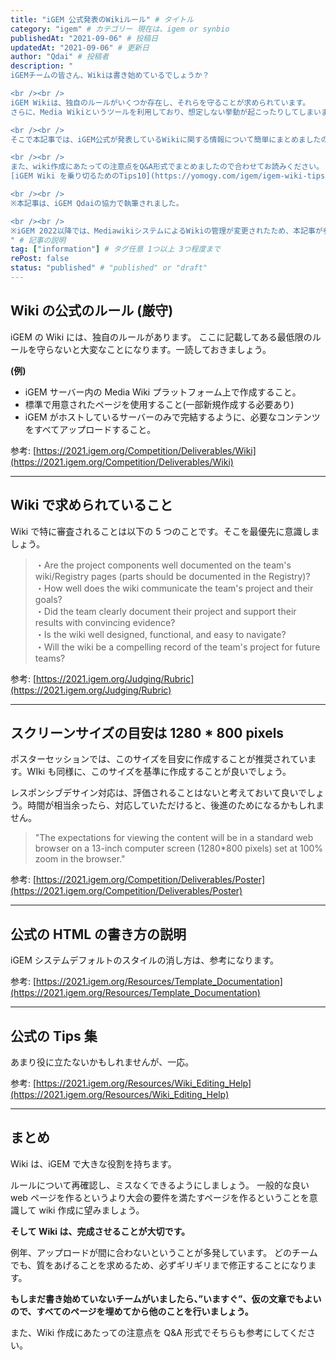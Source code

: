 ```yaml
---
title: "iGEM 公式発表のWikiルール" # タイトル
category: "igem" # カテゴリー 現在は、igem or synbio
publishedAt: "2021-09-06" # 投稿日
updatedAt: "2021-09-06" # 更新日
author: "Qdai" # 投稿者
description: "
iGEMチームの皆さん、Wikiは書き始めているでしょうか？

<br /><br />
iGEM Wikiは、独自のルールがいくつか存在し、それらを守ることが求められています。
さらに、Media Wikiというツールを利用しており、想定しない挙動が起こったりしてしまいます。

<br /><br />
そこで本記事では、iGEM公式が発表しているWikiに関する情報について簡単にまとめましたので、参考にご覧ください。

<br /><br />
また、wiki作成にあたっての注意点をQ&A形式でまとめましたので合わせてお読みください。
[iGEM Wiki を乗り切るためのTips10](https://yomogy.com/igem/igem-wiki-tips)

<br /><br />
※本記事は、iGEM Qdaiの協力で執筆されました。

<br /><br />
※iGEM 2022以降では、MediawikiシステムによるWikiの管理が変更されたため、本記事が参考にならない可能性があります。(追記 2022/5/3)
" # 記事の説明
tag: ["information"] # タグ任意 1つ以上 3つ程度まで
rePost: false
status: "published" # "published" or "draft"
---
```


## Wiki の公式のルール (厳守)

iGEM の Wiki には、独自のルールがあります。
ここに記載してある最低限のルールを守らないと大変なことになります。一読しておきましょう。

**(例)**

- iGEM サーバー内の Media Wiki プラットフォーム上で作成すること。
- 標準で用意されたページを使用すること(一部新規作成する必要あり)
- iGEM がホストしているサーバーのみで完結するように、必要なコンテンツをすべてアップロードすること。

参考: [https://2021.igem.org/Competition/Deliverables/Wiki](https://2021.igem.org/Competition/Deliverables/Wiki)

---

## Wiki で求められていること

Wiki で特に審査されることは以下の 5 つのことです。そこを最優先に意識しましょう。

> ・Are the project components well documented on the team's wiki/Registry pages (parts should be documented in the Registry)?  
> ・How well does the wiki communicate the team's project and their goals?  
> ・Did the team clearly document their project and support their results with convincing evidence?  
> ・Is the wiki well designed, functional, and easy to navigate?  
> ・Will the wiki be a compelling record of the team's project for future teams?

参考: [https://2021.igem.org/Judging/Rubric](https://2021.igem.org/Judging/Rubric)

---

## スクリーンサイズの目安は 1280 \* 800 pixels

ポスターセッションでは、このサイズを目安に作成することが推奨されています。WIki も同様に、このサイズを基準に作成することが良いでしょう。

レスポンシブデサイン対応は、評価されることはないと考えておいて良いでしょう。時間が相当余ったら、対応していただけると、後進のためになるかもしれません。

> "The expectations for viewing the content will be in a standard web browser on a 13-inch computer screen (1280\*800 pixels) set at 100% zoom in the browser."

参考: [https://2021.igem.org/Competition/Deliverables/Poster](https://2021.igem.org/Competition/Deliverables/Poster)

---

## 公式の HTML の書き方の説明

iGEM システムデフォルトのスタイルの消し方は、参考になります。

参考: [https://2021.igem.org/Resources/Template_Documentation](https://2021.igem.org/Resources/Template_Documentation)

---

## 公式の Tips 集

あまり役に立たないかもしれませんが、一応。

参考: [https://2021.igem.org/Resources/Wiki_Editing_Help](https://2021.igem.org/Resources/Wiki_Editing_Help)

---

## まとめ

Wiki は、iGEM で大きな役割を持ちます。

ルールについて再確認し、ミスなくできるようにしましょう。
一般的な良い web ページを作るというより大会の要件を満たすページを作るということを意識して wiki 作成に望みましょう。

**そして Wiki は、完成させることが大切です。**

例年、アップロードが間に合わないということが多発しています。
どのチームでも、質をあげることを求めるため、必ずギリギリまで修正することになります。

**もしまだ書き始めていないチームがいましたら、”いますぐ”、仮の文章でもよいので、すべてのページを埋めてから他のことを行いましょう。**

また、Wiki 作成にあたっての注意点を Q&A 形式でそちらも参考にしてください。

<LinkCard url="https://yomogy.com/igem/igem-wiki-tips/" size="small" />
